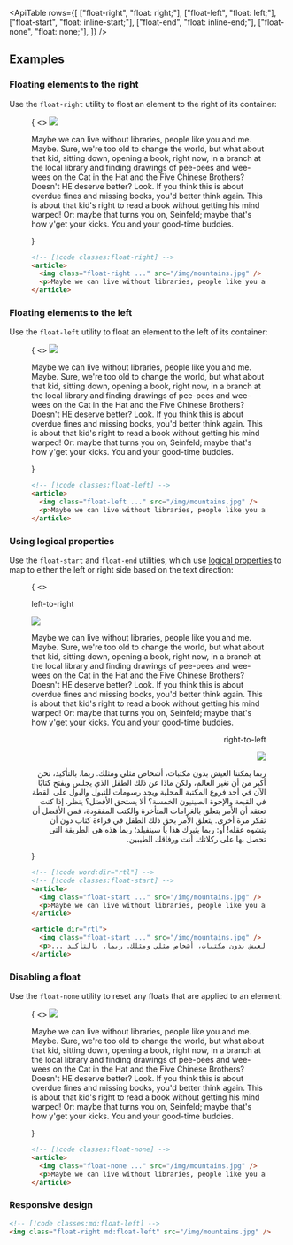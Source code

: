 


<ApiTable
  rows={[
    ["float-right", "float: right;"],
    ["float-left", "float: left;"],
    ["float-start", "float: inline-start;"],
    ["float-end", "float: inline-end;"],
    ["float-none", "float: none;"],
  ]}
/>

## Examples

### Floating elements to the right

Use the `float-right` utility to float an element to the right of its container:

<Figure>

<Example resizable>
  {
    <>
      <img
        className="float-right ml-6 aspect-16/9 w-2/5 rounded-lg object-cover outline -outline-offset-1 outline-black/10"
        src="https://images.unsplash.com/photo-1554629947-334ff61d85dc?ixid=MnwxMjA3fDB8MHxwaG90by1wYWdlfHx8fGVufDB8fHx8&ixlib=rb-1.2.1&auto=format&fit=crop&w=1000&h=1000&q=90"
      />
      <p className="text-justify">
        Maybe we can live without libraries, people like you and me. Maybe. Sure, we're too old to change the world, but
        what about that kid, sitting down, opening a book, right now, in a branch at the local library and finding
        drawings of pee-pees and wee-wees on the Cat in the Hat and the Five Chinese Brothers? Doesn't HE deserve
        better? Look. If you think this is about overdue fines and missing books, you'd better think again. This is
        about that kid's right to read a book without getting his mind warped! Or: maybe that turns you on, Seinfeld;
        maybe that's how y'get your kicks. You and your good-time buddies.
      </p>
    </>
  }
</Example>

```html
<!-- [!code classes:float-right] -->
<article>
  <img class="float-right ..." src="/img/mountains.jpg" />
  <p>Maybe we can live without libraries, people like you and me. ...</p>
</article>
```

</Figure>

### Floating elements to the left

Use the `float-left` utility to float an element to the left of its container:

<Figure>

<Example resizable>
  {
    <>
      <img
        className="float-left mr-6 aspect-16/9 w-2/5 rounded-lg object-cover outline -outline-offset-1 outline-black/10"
        src="https://images.unsplash.com/photo-1554629947-334ff61d85dc?ixid=MnwxMjA3fDB8MHxwaG90by1wYWdlfHx8fGVufDB8fHx8&ixlib=rb-1.2.1&auto=format&fit=crop&w=1000&h=1000&q=90"
      />
      <p className="text-justify">
        Maybe we can live without libraries, people like you and me. Maybe. Sure, we're too old to change the world, but
        what about that kid, sitting down, opening a book, right now, in a branch at the local library and finding
        drawings of pee-pees and wee-wees on the Cat in the Hat and the Five Chinese Brothers? Doesn't HE deserve
        better? Look. If you think this is about overdue fines and missing books, you'd better think again. This is
        about that kid's right to read a book without getting his mind warped! Or: maybe that turns you on, Seinfeld;
        maybe that's how y'get your kicks. You and your good-time buddies.
      </p>
    </>
  }
</Example>

```html
<!-- [!code classes:float-left] -->
<article>
  <img class="float-left ..." src="/img/mountains.jpg" />
  <p>Maybe we can live without libraries, people like you and me. ...</p>
</article>
```

</Figure>

### Using logical properties

Use the `float-start` and `float-end` utilities, which use [logical properties](https://developer.mozilla.org/en-US/docs/Web/CSS/CSS_Logical_Properties/Basic_concepts) to map to either the left or right side based on the text direction:

<Figure>

<Example resizable>
  {
    <>
      <div dir="ltr">
        <p className="mb-4 font-mono text-xs font-medium text-gray-500 dark:text-gray-400">left-to-right</p>
        <div>
          <img
            className="float-start me-6 aspect-16/9 w-2/5 rounded-lg object-cover outline -outline-offset-1 outline-black/10"
            src="https://images.unsplash.com/photo-1554629947-334ff61d85dc?ixid=MnwxMjA3fDB8MHxwaG90by1wYWdlfHx8fGVufDB8fHx8&ixlib=rb-1.2.1&auto=format&fit=crop&w=1000&h=1000&q=90"
          />
          <p className="text-justify">
            Maybe we can live without libraries, people like you and me. Maybe. Sure, we're too old to change the world,
            but what about that kid, sitting down, opening a book, right now, in a branch at the local library and
            finding drawings of pee-pees and wee-wees on the Cat in the Hat and the Five Chinese Brothers? Doesn't HE
            deserve better? Look. If you think this is about overdue fines and missing books, you'd better think again.
            This is about that kid's right to read a book without getting his mind warped! Or: maybe that turns you on,
            Seinfeld; maybe that's how y'get your kicks. You and your good-time buddies.
          </p>
        </div>
      </div>
      <div dir="rtl" className="mt-6">
        <p className="mb-4 font-mono text-xs font-medium text-gray-500 dark:text-gray-400">right-to-left</p>
        <div>
          <img
            className="float-start me-6 aspect-16/9 w-2/5 rounded-lg object-cover outline -outline-offset-1 outline-black/10"
            src="https://images.unsplash.com/photo-1554629947-334ff61d85dc?ixid=MnwxMjA3fDB8MHxwaG90by1wYWdlfHx8fGVufDB8fHx8&ixlib=rb-1.2.1&auto=format&fit=crop&w=1000&h=1000&q=90"
          />
          <p className="text-justify">
            ربما يمكننا العيش بدون مكتبات، أشخاص مثلي ومثلك. ربما. بالتأكيد، نحن أكبر من أن نغير العالم، ولكن ماذا عن
            ذلك الطفل الذي يجلس ويفتح كتابًا الآن في أحد فروع المكتبة المحلية ويجد رسومات للتبول والبول على القطة في
            القبعة والإخوة الصينيون الخمسة؟ ألا يستحق الأفضل؟ ينظر. إذا كنت تعتقد أن الأمر يتعلق بالغرامات المتأخرة
            والكتب المفقودة، فمن الأفضل أن تفكر مرة أخرى. يتعلق الأمر بحق ذلك الطفل في قراءة كتاب دون أن يتشوه عقله! أو:
            ربما يثيرك هذا يا سينفيلد؛ ربما هذه هي الطريقة التي تحصل بها على ركلاتك. أنت ورفاقك الطيبين.
          </p>
        </div>
      </div>
    </>
  }
</Example>

```html
<!-- [!code word:dir="rtl"] -->
<!-- [!code classes:float-start] -->
<article>
  <img class="float-start ..." src="/img/mountains.jpg" />
  <p>Maybe we can live without libraries, people like you and me. ...</p>
</article>

<article dir="rtl">
  <img class="float-start ..." src="/img/mountains.jpg" />
  <p>... ربما يمكننا العيش بدون مكتبات، أشخاص مثلي ومثلك. ربما. بالتأكيد</p>
</article>
```

</Figure>

### Disabling a float

Use the `float-none` utility to reset any floats that are applied to an element:

<Figure>

<Example resizable>
  {
    <>
      <img
        className="mb-4 aspect-16/9 w-2/5 rounded-lg object-cover outline -outline-offset-1 outline-black/10"
        src="https://images.unsplash.com/photo-1554629947-334ff61d85dc?ixid=MnwxMjA3fDB8MHxwaG90by1wYWdlfHx8fGVufDB8fHx8&ixlib=rb-1.2.1&auto=format&fit=crop&w=1000&h=1000&q=90"
      />
      <p className="text-justify">
        Maybe we can live without libraries, people like you and me. Maybe. Sure, we're too old to change the world, but
        what about that kid, sitting down, opening a book, right now, in a branch at the local library and finding
        drawings of pee-pees and wee-wees on the Cat in the Hat and the Five Chinese Brothers? Doesn't HE deserve
        better? Look. If you think this is about overdue fines and missing books, you'd better think again. This is
        about that kid's right to read a book without getting his mind warped! Or: maybe that turns you on, Seinfeld;
        maybe that's how y'get your kicks. You and your good-time buddies.
      </p>
    </>
  }
</Example>

```html
<!-- [!code classes:float-none] -->
<article>
  <img class="float-none ..." src="/img/mountains.jpg" />
  <p>Maybe we can live without libraries, people like you and me. ...</p>
</article>
```

</Figure>

### Responsive design

<ResponsiveDesign property="float">

```html
<!-- [!code classes:md:float-left] -->
<img class="float-right md:float-left" src="/img/mountains.jpg" />
```

</ResponsiveDesign>



